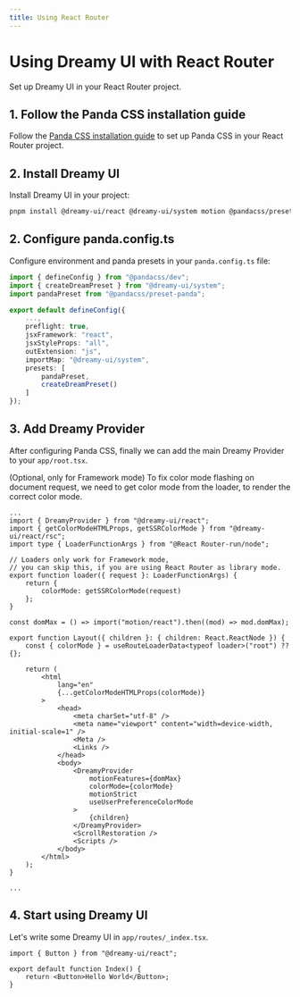 ```yaml
---
title: Using React Router
---
```


# Using Dreamy UI with React Router

Set up Dreamy UI in your React Router project.

## 1. Follow the Panda CSS installation guide

Follow the [Panda CSS installation guide](https://panda-css.com/docs/installation/react-router) to set up Panda CSS in your React Router project.

## 2. Install Dreamy UI

Install Dreamy UI in your project:

```bash
pnpm install @dreamy-ui/react @dreamy-ui/system motion @pandacss/preset-panda
```

## 2. Configure panda.config.ts

Configure environment and panda presets in your `panda.config.ts` file:

```ts {2-3, 7-15}
import { defineConfig } from "@pandacss/dev";
import { createDreamPreset } from "@dreamy-ui/system";
import pandaPreset from "@pandacss/preset-panda";

export default defineConfig({
	...,
	preflight: true,
    jsxFramework: "react",
    jsxStyleProps: "all",
    outExtension: "js",
    importMap: "@dreamy-ui/system",
    presets: [
        pandaPreset,
        createDreamPreset()
    ]
});
```

## 3. Add Dreamy Provider

After configuring Panda CSS, finally we can add the main Dreamy Provider to your `app/root.tsx`.

(Optional, only for Framework mode) To fix color mode flashing on document request, we need to get color mode from the loader, to render the correct color mode.

```tsx {2-4, 6-10, 12, 15, 20, 29-36}
...
import { DreamyProvider } from "@dreamy-ui/react";
import { getColorModeHTMLProps, getSSRColorMode } from "@dreamy-ui/react/rsc";
import type { LoaderFunctionArgs } from "@React Router-run/node";

// Loaders only work for Framework mode,
// you can skip this, if you are using React Router as library mode.
export function loader({ request }: LoaderFunctionArgs) {
    return {
        colorMode: getSSRColorMode(request)
    };
}

const domMax = () => import("motion/react").then((mod) => mod.domMax);

export function Layout({ children }: { children: React.ReactNode }) {
    const { colorMode } = useRouteLoaderData<typeof loader>("root") ?? {};

    return (
        <html
            lang="en"
            {...getColorModeHTMLProps(colorMode)}
        >
            <head>
                <meta charSet="utf-8" />
                <meta name="viewport" content="width=device-width, initial-scale=1" />
                <Meta />
                <Links />
            </head>
            <body>
                <DreamyProvider
                    motionFeatures={domMax}
                    colorMode={colorMode}
                    motionStrict
                    useUserPreferenceColorMode
                >
                    {children}
                </DreamyProvider>
                <ScrollRestoration />
                <Scripts />
            </body>
        </html>
    );
}

...
```

## 4. Start using Dreamy UI

Let's write some Dreamy UI in `app/routes/_index.tsx`.

```tsx {1, 4}
import { Button } from "@dreamy-ui/react";

export default function Index() {
    return <Button>Hello World</Button>;
}
```
